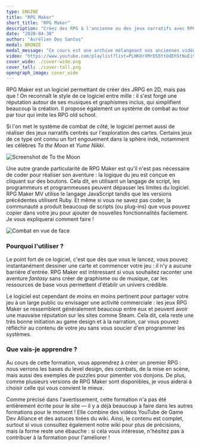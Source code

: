 ```yaml
---
type: ENGINE
title: "RPG Maker"
short_title: "RPG Maker"
description: "Créez des RPG à l'ancienne ou des jeux narratifs avec RPG Maker, le logiciel incontournable des apprentis créateurs et créatrices de jeux."
date: "2020-04-30"
author: "Aurélien Dos Santos"
medal: BRONZE
medal_message: "Ce cours est une archive mélangeant nos anciennes vidéos et des extraits du wiki pour former un ensemble complet. Étant un contenu unique en français, nous le conservons dans cet état imparfait, bien qu'une réécriture de certaines sections serait préférable. [Participer](https://github.com/gamedevalliance/fairedesjeux.fr/issues/28)"
video: "https://www.youtube.com/playlist?list=PLHKUrXMrDS5ttOdEh5tNuEi96Vv--TVLE"
cover_wide: ./cover-wide.png
cover_tall: ./cover-tall.png
opengraph_image: cover_wide
---
```


RPG Maker est un logiciel permettant de créer des JRPG en 2D, mais pas que ! On reconnaît le style de ce logiciel entre mille : il s'est forgé une réputation autour de ses musiques et graphismes inclus, qui simplifient beaucoup la création. Il propose également un système de combat au tour par tour qui imite les RPG old school.

Si l'on met le système de combat de côté, le logiciel permet aussi de réaliser des jeux narratifs centrés sur l'exploration des cartes. Certains jeux de ce type ont connu un fort engouement dans la sphère indé, notamment les célèbres _To the Moon_ et _Yume Nikki_.

<Image
  src="to-the-moon.png"
  alt="Screenshot de To the Moon"
  caption="To the Moon (RPG Maker XP)"
  classes="pixelated"
/>

Une autre grande particularité de RPG Maker est qu'il n'est pas nécessaire de coder pour réaliser son aventure : la logique du jeu est conçue en cliquant sur des boutons. Cela dit, en utilisant un langage de script, les programmeurs et programmeuses peuvent dépasser les limites du logiciel. RPG Maker MV utilise le langage JavaScript tandis que les versions précédentes utilisent Ruby. Et même si vous ne savez pas coder, la communauté a produit beaucoup de scripts (ou plug-ins) que vous pouvez copier dans votre jeu pour ajouter de nouvelles fonctionnalités facilement. Je vous expliquerai comment faire !

<Image
  src="combat-vx-ace.png"
  alt="Combat en vue de face"
  caption="La vue des combats change selon la version de RPG Maker."
/>

### Pourquoi l'utiliser ?

Le point fort de ce logiciel, c'est que dès que vous le lancez, vous pouvez instantanément dessiner une carte et commencer votre jeu : il n'y a aucune barrière d'entrée. RPG Maker est intéressant si vous souhaitez raconter une aventure _fantasy_ sans créer de graphisme ou de musique, car les ressources de base vous permettent d'établir un univers crédible.

Le logiciel est cependant de moins en moins pertinent pour partager votre jeu à un large public ou envisager une activité commerciale : les jeux RPG Maker se ressemblent généralement beaucoup entre eux et peuvent avoir une mauvaise réputation sur les sites comme Steam. Cela dit, cela reste une très bonne initiation au game design et à la narration, car vous pouvez réfléchir au contenu de votre jeu sans vous soucier d'en programmer les systèmes.

### Que vais-je apprendre ?

Au cours de cette formation, vous apprendrez à créer un premier RPG : nous verrons les bases du level design, des combats, de la mise en scène, mais aussi des exemples de puzzles pour pimenter vos donjons. De plus, comme plusieurs versions de RPG Maker sont disponibles, je vous aiderai à choisir celle qui vous convient le mieux.

Comme précisé dans l'avertissement, cette formation n'a pas été entièrement écrite pour le site — il y a déjà beaucoup à faire dans les autres formations pour le moment ! Elle combine des vidéos YouTube de Game Dev Alliance et des astuces tirées du wiki. Ainsi, le contenu est complet, surtout si vous consultez également notre wiki pour plus de précisions, mais la forme reste une ébauche : si cela vous intéresse, n'hésitez pas à contribuer à la formation pour l'améliorer !
